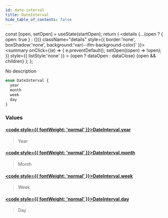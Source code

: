 ```yaml
---
id: date-interval
title: DateInterval
hide_table_of_contents: false
---
```







  const [open, setOpen] = useState(startOpen);
  return (
    <details {...(open ? { open: true } : {})} className="details" style={{ border:'none', boxShadow:'none', background:'var(--ifm-background-color)' }}>
      <summary
        onClick={(e) => {
          e.preventDefault();
          setOpen((open) => !open);
        }}
        style={{ listStyle:'none' }}
      >
      {open ? dataOpen : dataClose}
      </summary>
      {open && children}
    </details>
  );
};








No description


```graphql
enum DateInterval {
  year
  month
  week
  day
}
```




### Values

#### [<code style={{ fontWeight: 'normal' }}>DateInterval.<b>year</b></code>](#)  
> 
> 
> Year
> 

#### [<code style={{ fontWeight: 'normal' }}>DateInterval.<b>month</b></code>](#)  
> 
> 
> Month
> 

#### [<code style={{ fontWeight: 'normal' }}>DateInterval.<b>week</b></code>](#)  
> 
> 
> Week
> 

#### [<code style={{ fontWeight: 'normal' }}>DateInterval.<b>day</b></code>](#)  
> 
> 
> Day
> 




